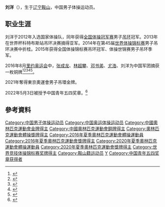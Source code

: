 {{Infobox Gymnast
|gymnastname= 刘洋
|image     = 
|imagesize = 250px
|caption   = 
|fullname  = Liu Yang
|nickname  =  
|country   = {{CHN}}
|formercountry= 
|hometown= 鞍山
|birthdate= {{birth_date_and_age|1994|8|11}}
|birthplace= {{CHN}}[[鞍山|鞍山]]
|deathdate=
|deathplace=
|height= 
|discipline= 男子[[競技體操|競技體操]]
|level= 
|natlteam=
|club=
|gym=
|collegeteam=
|headcoach= 
|assistcoach= 
|formercoach=
|choreographer=
|music=
|eponymousskills=
|retired=
|medaltemplates= 
{{MedalSport|男子[[競技體操|競技體操]]}}
{{MedalCountry|{{CHN}}}}
{{MedalCompetition|[[奧林匹克運動會|奧林匹克運動會]]}}
{{MedalGold|[[2020年夏季奧林匹克運動會|2020年 東京]]|[[2020年夏季奧林匹克運動會體操男子吊環比賽|吊環]]}}
{{MedalBronze|[[2016年夏季奧林匹克運動會|2016年 里约热内卢]]|[[2016年夏季奧林匹克運動會體操男子團體比賽|團體]]}}
{{MedalCompetition|[[世界體操錦標賽|世界體操錦標賽]]}}
{{MedalGold|[[2014年世界競技體操錦標賽|2014年 南寧]]|團體}}
{{MedalGold|[[2014年世界競技體操錦標賽|2014年 南寧]]|吊環}}
{{MedalBronze|[[2015年世界競技體操錦標賽|2015年 格拉斯哥]]|團體}}
{{MedalBronze|[[2015年世界競技體操錦標賽|2015年 格拉斯哥]]|吊環}}
{{MedalBronze|[[2017年世界競技體操錦標賽|2017年 蒙特婁]]|吊環}}
}}
'''刘洋'''（{{bd|1994年|8月11日||}}），生于[[辽宁|辽宁]][[鞍山|鞍山]]，中国男子体操运动员。

==职业生涯==
刘洋于2012年入选国家体操队，同年获得[[全国体操冠军赛|全国体操冠军赛]]男子[[吊环|吊环]]冠军。2013年在世界杯科特布斯站吊环决赛摘得亚军。2014年在第45届[[世界体操锦标赛|世界体操锦标赛]]男子吊环决赛中折桂。2015年获得全国体操锦标赛吊环冠军、体操世锦赛男子吊环季军。

2016年8月[[2016年里约奥运会|里约奥运会]]中，[[张成龙|张成龙]]、[[林超攀|林超攀]]、[[邓书弟|邓书弟]]、[[尤浩|尤浩]]、刘洋为中国军团摘获一枚铜牌<ref>{{cite news |title=中国体操男团获铜牌 徐州亲人再为尤浩加油 |url=http://www.chinanews.com/ty/2016/08-09/7966133.shtml |accessdate=2021-08-13 |work=中国新闻网 |agency=中国新闻网 |archive-date=2021-08-13 |archive-url=https://web.archive.org/web/20210813063155/http://www.chinanews.com/ty/2016/08-09/7966133.shtml |dead-url=no }}</ref><ref>{{cite news |title=高清：里约奥运会体操男团决赛 中国队摘铜 |url=http://sports.people.com.cn/n1/2016/0809/c14820-28620891-5.html |accessdate=2021-08-13 |work=人民网 |agency=人民网 |archive-date=2021-08-13 |archive-url=https://web.archive.org/web/20210813063051/http://sports.people.com.cn/n1/2016/0809/c14820-28620891-5.html |dead-url=no }}</ref><ref>{{cite news |title=里约奥运会体操男团决赛 中国队摘铜 |url=https://cn.chinadaily.com.cn/2016olympics/2016-08/09/content_26396287.htm |accessdate=2021-08-13 |work=中国日报 |agency=中国日报 |archive-date=2021-08-13 |archive-url=https://web.archive.org/web/20210813063027/https://cn.chinadaily.com.cn/2016olympics/2016-08/09/content_26396287.htm |dead-url=no }}</ref><ref>{{cite news |title=体操男团中国摘铜无缘三连冠 日本夺冠俄罗斯亚军 |url=http://www.xinhuanet.com/world/2016-08/09/c_129215574.htm |accessdate=2021-08-13 |work=新华网 |agency=新华网 |archive-date=2021-08-13 |archive-url=https://web.archive.org/web/20210813063024/http://www.xinhuanet.com/world/2016-08/09/c_129215574.htm |dead-url=no }}</ref><ref>{{cite news |title=中国男子体操队暂列榜首 尤浩喜获两项决赛资格-搜狐体育 |url=http://2016.sohu.com/20160807/n462976223.shtml |accessdate=2021-08-13 |work=搜狐网 |archive-date=2021-08-13 |archive-url=https://web.archive.org/web/20210813063026/http://2016.sohu.com/20160807/n462976223.shtml |dead-url=no }}</ref>。

2021年奪得東京奧運會男子吊環金牌。

2022年5月3日被授予中国青年五四奖章。<ref>{{Cite web|title=第26届“中国青年五四奖章”评选揭晓|url=http://www.news.cn/politics/2022-05/03/c_1128617739.htm|access-date=2022-05-03|work=[[新华社|新华社]]|language=zh-cn|archive-date=2022-05-26|archive-url=https://web.archive.org/web/20220526113330/http://www.news.cn/politics/2022-05/03/c_1128617739.htm}}</ref>

== 參考資料 ==
{{Reflist}}

{{奧林匹克運動會體操比賽男子吊環冠軍}}
{{世界體操錦標賽男子吊环冠軍}}

{{DEFAULTSORT:Liu Yang}}
[[Category:中国男子体操运动员|Category:中国男子体操运动员]]
[[Category:中国奥运体操运动员|Category:中国奥运体操运动员]]
[[Category:中國奧林匹克運動會金牌得主|Category:中國奧林匹克運動會金牌得主]]
[[Category:中國奧林匹克運動會銅牌得主|Category:中國奧林匹克運動會銅牌得主]]
[[Category:奧林匹克運動會體操獎牌得主|Category:奧林匹克運動會體操獎牌得主]]
[[Category:2016年夏季奧林匹克運動會體操運動員|Category:2016年夏季奧林匹克運動會體操運動員]]
[[Category:2016年夏季奧林匹克運動會獎牌得主|Category:2016年夏季奧林匹克運動會獎牌得主]]
[[Category:2020年夏季奧林匹克運動會體操運動員|Category:2020年夏季奧林匹克運動會體操運動員]]
[[Category:2020年夏季奧林匹克運動會獎牌得主|Category:2020年夏季奧林匹克運動會獎牌得主]]
[[Category:世界竞技体操锦标赛奖牌得主|Category:世界竞技体操锦标赛奖牌得主]]
[[Category:鞍山籍运动员|Category:鞍山籍运动员]]
[[Category:刘姓|Y]]
[[Category:中国青年五四奖章获得者|Category:中国青年五四奖章获得者]]